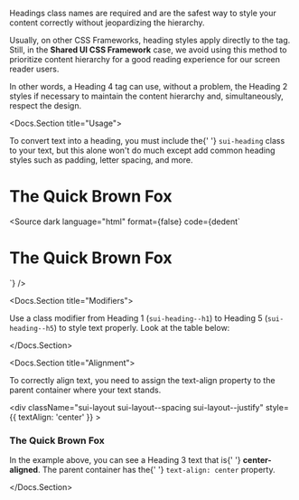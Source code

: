 

<p>
	Headings class names are required and are the safest way to style your
	content correctly without jeopardizing the hierarchy.
</p>

<p>
	Usually, on other CSS Frameworks, heading styles apply directly to the
	tag. Still, in the <strong>Shared UI CSS Framework</strong> case, we
	avoid using this method to prioritize content hierarchy for a good
	reading experience for our screen reader users.
</p>

<p>
	In other words, a Heading 4 tag can use, without a problem, the Heading
	2 styles if necessary to maintain the content hierarchy and,
	simultaneously, respect the design.
</p>

<Docs.Section title="Usage">
	<p>
		To convert text into a heading, you must include the{' '}
		<code>sui-heading</code> class to your text, but this alone won't do
		much except add common heading styles such as padding, letter spacing,
		and more.
	</p>
	<Canvas className="sbdocs-preview--light">
		<div className="sui-wrap sui-theme--light">
			<div className="sui-layout sui-layout--spacing sui-layout--justify">
				<h1 className="sui-heading">The Quick Brown Fox</h1>
			</div>
		</div>
	</Canvas>
	<Source
		dark
		language="html"
		format={false}
		code={dedent`
<h1 class="sui-heading">The Quick Brown Fox</h1>
		`}
	/>
</Docs.Section>

<Docs.Section title="Modifiers">
	<p>
		Use a class modifier from Heading 1 (<code>sui-heading--h1</code>) to
		Heading 5 (<code>sui-heading--h5</code>) to style text properly. Look at
		the table below:
	</p>
	<Canvas className="sbdocs-preview--light">
		<div className="sui-wrap sui-theme--light">
			<div className="sui-layout sui-layout--spacing sui-layout--justify">
				<HeadingTable />
			</div>
		</div>
	</Canvas>
</Docs.Section>

<Docs.Section title="Alignment">
	<p>
		To correctly align text, you need to assign the text-align property to
		the parent container where your text stands.
	</p>
	<Canvas className="sbdocs-preview--light">
		<div className="sui-wrap sui-theme--light">
			<div
				className="sui-layout sui-layout--spacing sui-layout--justify"
				style={{ textAlign: 'center' }}
			>
				<h3 class="sui-heading sui-heading--h3">The Quick Brown Fox</h3>
			</div>
		</div>
	</Canvas>
	<p>
		In the example above, you can see a Heading 3 text that is{' '}
		<strong>center-aligned</strong>. The parent container has the{' '}
		<code>text-align: center</code> property.
	</p>
</Docs.Section>
